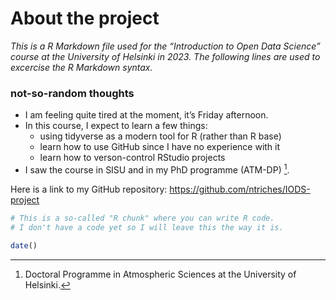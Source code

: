 
# About the project

*This is a R Markdown file used for the "Introduction to Open Data Science" course at the University of Helsinki in 2023. The following lines are used to excercise the R Markdown syntax.*

### not-so-random thoughts

* I am feeling quite tired at the moment, it's Friday afternoon. 
* In this course, I expect to learn a few things:
   + using tidyverse as a modern tool for R (rather than R base)
   + learn how to use GitHub since I have no experience with it
   + learn how to verson-control RStudio projects
* I saw the course in SISU and in my PhD programme (ATM-DP) [^1].

Here is a link to my GitHub repository: <https://github.com/ntriches/IODS-project>

[^1]: Doctoral Programme in Atmospheric Sciences at the University of Helsinki.

```r
# This is a so-called "R chunk" where you can write R code. 
# I don't have a code yet so I will leave this the way it is.

date()

```



